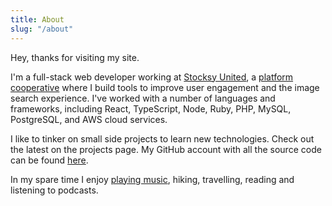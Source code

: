 ```yaml
---
title: About
slug: "/about"
---
```



Hey, thanks for visiting my site.

I'm a full-stack web developer working at [Stocksy United](https://stocksy.com),
a [platform cooperative](https://en.wikipedia.org/wiki/Platform_cooperative)
where I build tools to improve user engagement and the image search experience.
I've worked with a number of languages and frameworks, including React,
TypeScript, Node, Ruby, PHP, MySQL, PostgreSQL, and AWS cloud services.

I like to tinker on small side projects to learn new technologies. Check out the
latest on the <Link className='internal-link' to='/projects'>projects</Link>
page. My GitHub account with all the source code can be found
[here](https://github.com/a-bishop).

In my spare time I enjoy
[playing music](https://chancelovett.bandcamp.com/releases), hiking, travelling,
reading and listening to podcasts.
